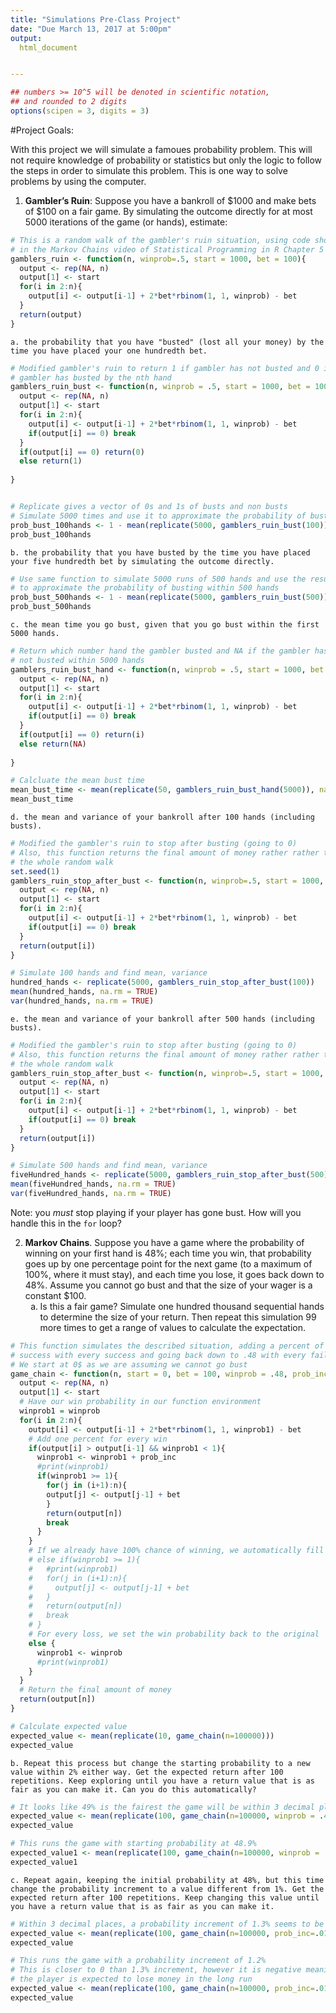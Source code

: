```yaml
---
title: "Simulations Pre-Class Project"
date: "Due March 13, 2017 at 5:00pm"
output:
  html_document


---
```


<style type="text/css">
.table {

    width: 80%;
    margin-left:10%; 
    margin-right:10%;
}
</style>
```r
## numbers >= 10^5 will be denoted in scientific notation,
## and rounded to 2 digits
options(scipen = 3, digits = 3)
```




#Project Goals:


With this project we will simulate a famoues probability problem. This will not require knowledge of probability or statistics but only the logic to follow the steps in order to simulate this problem. This is one way to solve problems by using the computer. 

 1. **Gambler's Ruin**: Suppose you have a bankroll of $1000 and make bets of $100 on a fair game. By simulating the outcome directly for at most 5000 iterations of the game (or hands), estimate:

```r

# This is a random walk of the gambler's ruin situation, using code shown 
# in the Markov Chains video of Statistical Programming in R Chapter 5
gamblers_ruin <- function(n, winprob=.5, start = 1000, bet = 100){
  output <- rep(NA, n)
  output[1] <- start
  for(i in 2:n){
    output[i] <- output[i-1] + 2*bet*rbinom(1, 1, winprob) - bet
  }
  return(output)
}

```

    a. the probability that you have "busted" (lost all your money) by the time you have placed your one hundredth bet. 

```r

# Modified gambler's ruin to return 1 if gambler has not busted and 0 if 
# gambler has busted by the nth hand
gamblers_ruin_bust <- function(n, winprob = .5, start = 1000, bet = 100){
  output <- rep(NA, n)
  output[1] <- start
  for(i in 2:n){
    output[i] <- output[i-1] + 2*bet*rbinom(1, 1, winprob) - bet
    if(output[i] == 0) break
  }
  if(output[i] == 0) return(0)
  else return(1)
  
}


# Replicate gives a vector of 0s and 1s of busts and non busts
# Simulate 5000 times and use it to approximate the probability of busting within 100 hands
prob_bust_100hands <- 1 - mean(replicate(5000, gamblers_ruin_bust(100)))
prob_bust_100hands
```

    b. the probability that you have busted by the time you have placed your five hundredth bet by simulating the outcome directly. 

```r

# Use same function to simulate 5000 runs of 500 hands and use the result 
# to approximate the probability of busting within 500 hands
prob_bust_500hands <- 1 - mean(replicate(5000, gamblers_ruin_bust(500)))
prob_bust_500hands

```


    c. the mean time you go bust, given that you go bust within the first 5000 hands.
    
```r

# Return which number hand the gambler busted and NA if the gambler has 
# not busted within 5000 hands
gamblers_ruin_bust_hand <- function(n, winprob = .5, start = 1000, bet = 100){
  output <- rep(NA, n)
  output[1] <- start
  for(i in 2:n){
    output[i] <- output[i-1] + 2*bet*rbinom(1, 1, winprob) - bet
    if(output[i] == 0) break
  }
  if(output[i] == 0) return(i)
  else return(NA)
  
}

# Calcluate the mean bust time
mean_bust_time <- mean(replicate(50, gamblers_ruin_bust_hand(5000)), na.rm = TRUE)
mean_bust_time
```

    d. the mean and variance of your bankroll after 100 hands (including busts).
    
```r
# Modified the gambler's ruin to stop after busting (going to 0)
# Also, this function returns the final amount of money rather rather than
# the whole random walk
set.seed(1)
gamblers_ruin_stop_after_bust <- function(n, winprob=.5, start = 1000, bet = 100){
  output <- rep(NA, n)
  output[1] <- start
  for(i in 2:n){
    output[i] <- output[i-1] + 2*bet*rbinom(1, 1, winprob) - bet
    if(output[i] == 0) break
  }
  return(output[i])
}

# Simulate 100 hands and find mean, variance
hundred_hands <- replicate(5000, gamblers_ruin_stop_after_bust(100))
mean(hundred_hands, na.rm = TRUE)
var(hundred_hands, na.rm = TRUE)

```

    e. the mean and variance of your bankroll after 500 hands (including busts).
    
```r
# Modified the gambler's ruin to stop after busting (going to 0)
# Also, this function returns the final amount of money rather rather than
# the whole random walk
gamblers_ruin_stop_after_bust <- function(n, winprob=.5, start = 1000, bet = 100){
  output <- rep(NA, n)
  output[1] <- start
  for(i in 2:n){
    output[i] <- output[i-1] + 2*bet*rbinom(1, 1, winprob) - bet
    if(output[i] == 0) break
  }
  return(output[i])
}

# Simulate 500 hands and find mean, variance
fiveHundred_hands <- replicate(5000, gamblers_ruin_stop_after_bust(500))
mean(fiveHundred_hands, na.rm = TRUE)
var(fiveHundred_hands, na.rm = TRUE)


```
 
Note: you *must* stop playing if your player has gone bust. How will you handle this in the `for` loop?

2. **Markov Chains**. Suppose you have a game where the probability of winning on your first hand is 48%; each time you win, that probability goes up by one percentage point for the next game (to a maximum of 100%, where it must stay), and each time you lose, it goes back down to 48%. Assume you cannot go bust and that the size of your wager is a constant $100.
    a. Is this a fair game? Simulate one hundred thousand sequential hands to determine the size of your return. Then repeat this simulation 99 more times to get a range of values to calculate the expectation.
    
```r

# This function simulates the described situation, adding a percent of
# success with every success and going back down to .48 with every failure
# We start at 0$ as we are assuming we cannot go bust
game_chain <- function(n, start = 0, bet = 100, winprob = .48, prob_inc = .01){
  output <- rep(NA, n)
  output[1] <- start
  # Have our win probability in our function environment
  winprob1 = winprob
  for(i in 2:n){
    output[i] <- output[i-1] + 2*bet*rbinom(1, 1, winprob1) - bet
    # Add one percent for every win
    if(output[i] > output[i-1] && winprob1 < 1){
      winprob1 <- winprob1 + prob_inc
      #print(winprob1)
      if(winprob1 >= 1){
        for(j in (i+1):n){
        output[j] <- output[j-1] + bet
        }
        return(output[n])
        break
      }
    } 
    # If we already have 100% chance of winning, we automatically fill out the rest of the simulation with wins and return the final amount of money
    # else if(winprob1 >= 1){
    #   #print(winprob1)
    #   for(j in (i+1):n){
    #     output[j] <- output[j-1] + bet
    #   }
    #   return(output[n])
    #   break
    # }
    # For every loss, we set the win probability back to the original 
    else {
      winprob1 <- winprob
      #print(winprob1)
    }
  }  
  # Return the final amount of money
  return(output[n])
}

# Calculate expected value
expected_value <- mean(replicate(10, game_chain(n=100000)))
expected_value
```
    b. Repeat this process but change the starting probability to a new value within 2% either way. Get the expected return after 100 repetitions. Keep exploring until you have a return value that is as fair as you can make it. Can you do this automatically?
    
```r
# It looks like 49% is the fairest the game will be within 3 decimal places
expected_value <- mean(replicate(100, game_chain(n=100000, winprob = .49)))
expected_value

# This runs the game with starting probability at 48.9%
expected_value1 <- mean(replicate(100, game_chain(n=100000, winprob = .489)))
expected_value1

```

    c. Repeat again, keeping the initial probability at 48%, but this time change the probability increment to a value different from 1%. Get the expected return after 100 repetitions. Keep changing this value until you have a return value that is as fair as you can make it. 
    
```r
# Within 3 decimal places, a probability increment of 1.3% seems to be the fairest for the player
expected_value <- mean(replicate(100, game_chain(n=100000, prob_inc=.013)))
expected_value

# This runs the game with a probability increment of 1.2%
# This is closer to 0 than 1.3% increment, however it is negative meaning
# the player is expected to lose money in the long run
expected_value <- mean(replicate(100, game_chain(n=100000, prob_inc=.012)))
expected_value
```
